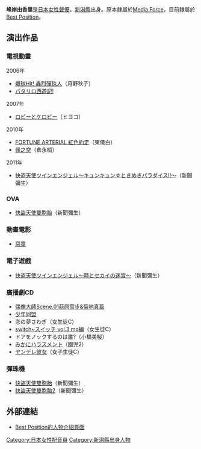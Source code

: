 {{配音員
|名字= 峰岸由香里
|圖像= 
|尺寸= 
|說明= 
|藝名= 
|英文名= 
|本名= 
|綽號= 
|配偶= 
|出生地= {{JPN}} [[新潟縣|新潟縣]]
|出身地= 
|血型= AB型
|生年= 1984
|生月= 1
|生日= 21
|歿年= 
|歿月= 
|歿日= 
|所屬= [[Best_Position|Best Position]]
|活動時期= 
|出道作= 
|代表作= 
|網站= 
|其他= 
}}
{{Japanese|japanese=峰岸 由香里|kana=みねぎし ゆかり|romaji=Minegishi Yukari}}
'''峰岸由香里'''{{BD|1984年|1月21日}}是[[日本|日本]][[女性|女性]][[聲優|聲優]]。[[新潟縣|新潟縣]]出身。原本隸屬於[[Media_Force|Media Force]]，目前隸屬於[[Best_Position|Best Position]]。 

== 演出作品 ==
=== 電視動畫 ===
;2006年
* [[爆球Hit!_轟烈彈珠人|爆球Hit! 轟烈彈珠人]]（月野秋子）
* [[パタリロ西遊記!|パタリロ西遊記!]]
;2007年
* [[ロビーとケロビー|ロビーとケロビー]]（ヒヨコ）
;2010年
* [[紅色約定|FORTUNE ARTERIAL 紅色約定]]（東儀白）
* [[缘之空|缘之空]]（倉永梢）
;2011年
* [[快盜天使雙胞胎|快盗天使ツインエンジェル〜キュンキュン☆ときめきパラダイス!!〜]]（新聞彌生）

=== OVA ===
* [[快盜天使雙胞胎|快盜天使雙胞胎]]（新聞彌生）

=== 動畫電影 ===
* [[惡童|惡童]]

=== 電子遊戲 ===
* [[快盜天使雙胞胎|快盗天使ツインエンジェル〜時とセカイの迷宮〜]]（新聞彌生）

=== 廣播劇CD ===
* [[偶像大师CD|偶像大師Scene.01萩原雪步&菊地真篇]]
* [[少年同盟|少年同盟]]
* 恋の夢さわぎ（女生徒C）
* [[緝毒特搜班|switch~スイッチ vol.3 mp編]]（女生徒C）
* ドアをノックするのは誰?（小橋美桜）
* [[みかにハラスメント|みかにハラスメント]]（園児2）
* [[ヤンデレ彼女|ヤンデレ彼女]]（女子生徒C）

=== 彈珠機 ===
*[[快盜天使雙胞胎|快盜天使雙胞胎]]（新聞彌生）
*[[快盜天使雙胞胎|快盜天使雙胞胎2]]（新聞彌生）

== 外部連結 ==
* [http://besposi.com/actor/actor.html?minegishi_yukari Best Position的人物介紹頁面] {{Wayback|url=http://besposi.com/actor/actor.html?minegishi_yukari |date=20201202094619 }} {{ja}}

{{DEFAULTSORT:Minegishi Yukari}}
[[Category:日本女性配音員|Category:日本女性配音員]]
[[Category:新潟縣出身人物|Category:新潟縣出身人物]]
